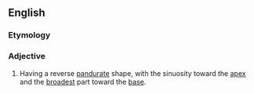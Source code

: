 ==English==

===Etymology===
{{prefix|ob|pandurate}}

===Adjective===
{{en-adj|-}}

# {{context|botany|of leaves|lang=en}} Having a reverse [[pandurate]] shape, with the sinuosity toward the [[apex]] and the [[broad]]est part toward the [[base]].